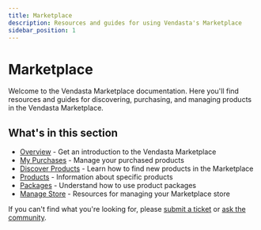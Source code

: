 ```yaml
---
title: Marketplace
description: Resources and guides for using Vendasta's Marketplace
sidebar_position: 1
---
```


# Marketplace

Welcome to the Vendasta Marketplace documentation. Here you'll find resources and guides for discovering, purchasing, and managing products in the Vendasta Marketplace.

## What's in this section

- [Overview](/marketplace/overview) - Get an introduction to the Vendasta Marketplace
- [My Purchases](/marketplace/my-purchases) - Manage your purchased products
- [Discover Products](/marketplace/discover-products) - Learn how to find new products in the Marketplace
- [Products](/marketplace/products) - Information about specific products
- [Packages](/marketplace/packages) - Understand how to use product packages
- [Manage Store](/marketplace/manage-store) - Resources for managing your Marketplace store

If you can't find what you're looking for, please [submit a ticket](https://support.vendasta.com/hc/en-us/requests/new) or [ask the community](https://www.facebook.com/groups/vendasta).